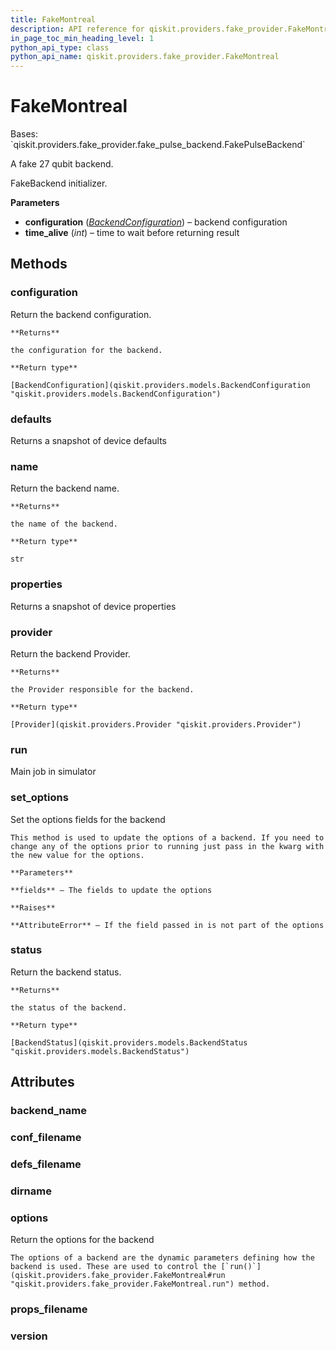 ```yaml
---
title: FakeMontreal
description: API reference for qiskit.providers.fake_provider.FakeMontreal
in_page_toc_min_heading_level: 1
python_api_type: class
python_api_name: qiskit.providers.fake_provider.FakeMontreal
---
```


# FakeMontreal

<Class id="qiskit.providers.fake_provider.FakeMontreal" github="https://github.com/qiskit/qiskit/tree/stable/0.21/qiskit/providers/fake_provider/backends/montreal/fake_montreal.py" signature="FakeMontreal">
  Bases: `qiskit.providers.fake_provider.fake_pulse_backend.FakePulseBackend`

  A fake 27 qubit backend.

  FakeBackend initializer.

  **Parameters**

  *   **configuration** ([*BackendConfiguration*](qiskit.providers.models.BackendConfiguration "qiskit.providers.models.BackendConfiguration")) – backend configuration
  *   **time\_alive** (*int*) – time to wait before returning result

  ## Methods

  ### configuration

  <Function id="qiskit.providers.fake_provider.FakeMontreal.configuration" signature="FakeMontreal.configuration()">
    Return the backend configuration.

    **Returns**

    the configuration for the backend.

    **Return type**

    [BackendConfiguration](qiskit.providers.models.BackendConfiguration "qiskit.providers.models.BackendConfiguration")
  </Function>

  ### defaults

  <Function id="qiskit.providers.fake_provider.FakeMontreal.defaults" signature="FakeMontreal.defaults()">
    Returns a snapshot of device defaults
  </Function>

  ### name

  <Function id="qiskit.providers.fake_provider.FakeMontreal.name" signature="FakeMontreal.name()">
    Return the backend name.

    **Returns**

    the name of the backend.

    **Return type**

    str
  </Function>

  ### properties

  <Function id="qiskit.providers.fake_provider.FakeMontreal.properties" signature="FakeMontreal.properties()">
    Returns a snapshot of device properties
  </Function>

  ### provider

  <Function id="qiskit.providers.fake_provider.FakeMontreal.provider" signature="FakeMontreal.provider()">
    Return the backend Provider.

    **Returns**

    the Provider responsible for the backend.

    **Return type**

    [Provider](qiskit.providers.Provider "qiskit.providers.Provider")
  </Function>

  ### run

  <Function id="qiskit.providers.fake_provider.FakeMontreal.run" signature="FakeMontreal.run(run_input, **kwargs)">
    Main job in simulator
  </Function>

  ### set\_options

  <Function id="qiskit.providers.fake_provider.FakeMontreal.set_options" signature="FakeMontreal.set_options(**fields)">
    Set the options fields for the backend

    This method is used to update the options of a backend. If you need to change any of the options prior to running just pass in the kwarg with the new value for the options.

    **Parameters**

    **fields** – The fields to update the options

    **Raises**

    **AttributeError** – If the field passed in is not part of the options
  </Function>

  ### status

  <Function id="qiskit.providers.fake_provider.FakeMontreal.status" signature="FakeMontreal.status()">
    Return the backend status.

    **Returns**

    the status of the backend.

    **Return type**

    [BackendStatus](qiskit.providers.models.BackendStatus "qiskit.providers.models.BackendStatus")
  </Function>

  ## Attributes

  ### backend\_name

  <Attribute id="qiskit.providers.fake_provider.FakeMontreal.backend_name" name="backend_name" attributeValue="= 'fake_montreal'" />

  ### conf\_filename

  <Attribute id="qiskit.providers.fake_provider.FakeMontreal.conf_filename" name="conf_filename" attributeValue="= 'conf_montreal.json'" />

  ### defs\_filename

  <Attribute id="qiskit.providers.fake_provider.FakeMontreal.defs_filename" name="defs_filename" attributeValue="= 'defs_montreal.json'" />

  ### dirname

  <Attribute id="qiskit.providers.fake_provider.FakeMontreal.dirname" name="dirname" attributeValue="= '/home/runner/work/qiskit/qiskit/.tox/docs/lib/python3.8/site-packages/qiskit/providers/fake_provider/backends/montreal'" />

  ### options

  <Attribute id="qiskit.providers.fake_provider.FakeMontreal.options" name="options">
    Return the options for the backend

    The options of a backend are the dynamic parameters defining how the backend is used. These are used to control the [`run()`](qiskit.providers.fake_provider.FakeMontreal#run "qiskit.providers.fake_provider.FakeMontreal.run") method.
  </Attribute>

  ### props\_filename

  <Attribute id="qiskit.providers.fake_provider.FakeMontreal.props_filename" name="props_filename" attributeValue="= 'props_montreal.json'" />

  ### version

  <Attribute id="qiskit.providers.fake_provider.FakeMontreal.version" name="version" attributeValue="= 1" />
</Class>

